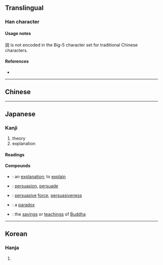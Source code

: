 {{also|說|说}}
{{character info/new}}
==Translingual==
{{Han simplified forms|說|説|说}}

===Han character===
{{Han char|rn=149|rad=言|as=07|sn=14|four=|canj=XYRCR,YRCRU|ids=⿰言兑}}

====Usage notes====
説 is not encoded in the Big-5 character set for traditional Chinese characters.

====References====
* {{Han ref|kx=1165.051|dkj=35556|hdz=63979.030|uh=8AAC|ud=35500|bh=90E0|bd=37088}}

----

==Chinese==
{{zh-see|說|v}}

----

==Japanese==

===Kanji===
{{ja-kanji|grade=4|rs=言07}}

# theory
# explanation

====Readings====
{{ja-readings
|goon=えち, せ, せち
|kanon=えつ, せい, せつ
|kanyoon=ぜい
|kun=と-く
|nanori=あき, かぬ, かね, こと, さとし, つぐ, とき, とく, のぶ, ひさ
}}

====Compounds====
{{der-top|Compounds}}
* {{ja-r|説明|せつめい}}: an [[explanation]]; to [[explain]]
* {{ja-r|説得|せっとく}}: [[persuasion]], [[persuade]]
* {{ja-r|説得力|せっとくりょく}}: [[persuasive]] [[force]], [[persuasiveness]]
* {{ja-r|逆説|ぎゃくせつ}}: a [[paradox]]
* {{ja-r|仏説|ぶっせつ}}: the [[saying]]s or [[teaching]]s of [[Buddha]]
{{der-bottom}}

----

==Korean==

===Hanja===
{{ko-hanja|hangeul=[[설]], [[세]], 열|eumhun=|rv=seol, se, yeol|mr=sŏl, se, yŏl|y=sel, sey, yel}}

# {{defn|lang=ko|sort=言07}}